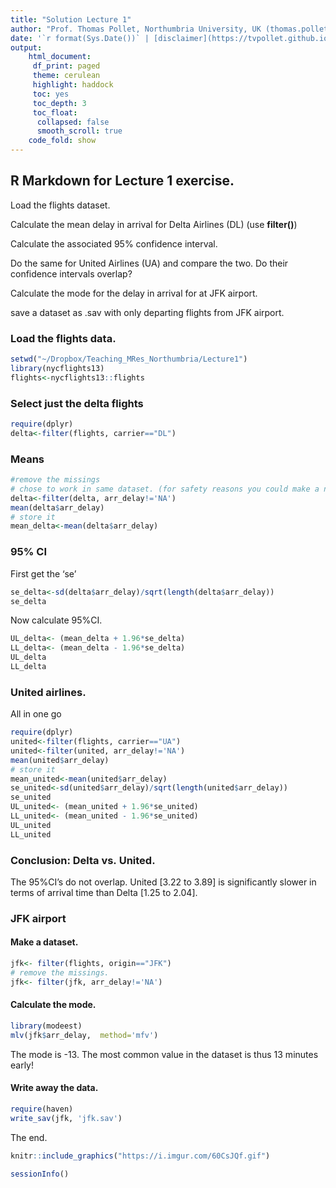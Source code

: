 ```yaml
---
title: "Solution Lecture 1"
author: "Prof. Thomas Pollet, Northumbria University, UK (thomas.pollet@northumbria.ac.uk)"
date: '`r format(Sys.Date())` | [disclaimer](https://tvpollet.github.io/disclaimer/)'
output:
    html_document:
     df_print: paged
     theme: cerulean
     highlight: haddock
     toc: yes
     toc_depth: 3
     toc_float:
      collapsed: false
      smooth_scroll: true
    code_fold: show
---
```


## R Markdown for Lecture 1 exercise.

Load the flights dataset.

Calculate the mean delay in arrival for Delta Airlines (DL) (use **filter()**)

Calculate the associated 95% confidence interval.

Do the same for United Airlines (UA) and compare the two. Do their confidence intervals overlap?

Calculate the mode for the delay in arrival for at JFK airport.

save a dataset as .sav with only departing flights from JFK airport.

### Load the flights data.

```r
setwd("~/Dropbox/Teaching_MRes_Northumbria/Lecture1")
library(nycflights13)
flights<-nycflights13::flights
```

### Select just the delta flights

```r
require(dplyr)
delta<-filter(flights, carrier=="DL")
```

### Means

```r
#remove the missings
# chose to work in same dataset. (for safety reasons you could make a new one!)
delta<-filter(delta, arr_delay!='NA')
mean(delta$arr_delay)
# store it
mean_delta<-mean(delta$arr_delay)
```

### 95% CI

First get the 'se'

```r
se_delta<-sd(delta$arr_delay)/sqrt(length(delta$arr_delay))
se_delta
```

Now calculate 95%CI.

```r
UL_delta<- (mean_delta + 1.96*se_delta)
LL_delta<- (mean_delta - 1.96*se_delta)
UL_delta
LL_delta
```

### United airlines.

All in one go

```r
require(dplyr)
united<-filter(flights, carrier=="UA")
united<-filter(united, arr_delay!='NA')
mean(united$arr_delay)
# store it
mean_united<-mean(united$arr_delay)
se_united<-sd(united$arr_delay)/sqrt(length(united$arr_delay))
se_united
UL_united<- (mean_united + 1.96*se_united)
LL_united<- (mean_united - 1.96*se_united)
UL_united
LL_united

```

### Conclusion: Delta vs. United.

The 95%CI's do not overlap. United [3.22 to 3.89] is significantly slower in terms of arrival time than Delta [1.25 to 2.04].

### JFK airport

#### Make a dataset.

```r
jfk<- filter(flights, origin=="JFK")
# remove the missings.
jfk<- filter(jfk, arr_delay!='NA')
```

#### Calculate the mode.

```r
library(modeest)
mlv(jfk$arr_delay,  method='mfv')
```

The mode is -13. The most common value in the dataset is thus 13 minutes early!

#### Write away the data.

```r
require(haven)
write_sav(jfk, 'jfk.sav')
```

The end.

```r
knitr::include_graphics("https://i.imgur.com/60CsJQf.gif")
```

```r
sessionInfo()
```

